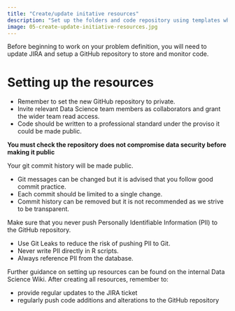 ```yaml
---
title: "Create/update initative resources"
description: "Set up the folders and code repository using templates where available."
image: 05-create-update-initiative-resources.jpg
---
```


Before beginning to work on your problem definition, you will need to update JIRA and setup a GitHub repository to store and monitor code. 

# Setting up the resources

-	Remember to set the new GitHub repository to private.
-	Invite relevant Data Science team members as collaborators and grant the wider team read access.  
-	Code should be written to a professional standard under the proviso it could be made public.

**You must check the repository does not compromise data security before making it public**

::: {.callout-warning title="Git commit history"}
<div>
  <p>Your git commit history will be made public.</p>
  <ul>
    <li>Git messages can be changed but it is advised that you follow good commit practice.</li>
    <li>Each commit should be limited to a single change.</li>
    <li>Commit history can be removed but it is not recommended as we strive to be transparent.</li>
  </ul>
</div>
:::

::: {.callout-important title="Never expose Personally Identifiable Information (PII) on GitHub"}
<div>
  <p>Make sure that you never push Personally Identifiable Information (PII) to the GitHub repository.</p>
  <ul>
    <li>Use Git Leaks to reduce the risk of pushing PII to Git.</li>
    <li>Never write PII directly in R scripts.</li>
    <li>Always reference PII from the database.</li>
  </ul>
</div>
:::


Further guidance on setting up resources can be found on the internal Data Science Wiki.
After creating all resources, remember to:

-	provide regular updates to the JIRA ticket
-	regularly push code additions and alterations to the GitHub repository
